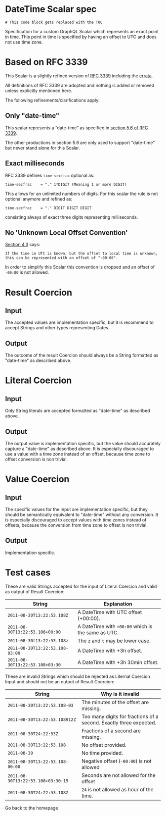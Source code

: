 
<SEO title="DateTime Scalar specification" />

<h1>DateTime Scalar spec</h1>

```toc
# This code block gets replaced with the TOC
```

Specification for a custom GraphQL Scalar which represents an exact point in time. This point in time is specified by having an offset to UTC and does not use time zone.  

# Based on RFC 3339

This Scalar is a slightly refined version of [RFC 3339](https://tools.ietf.org/html/rfc3339) including the [errata](https://www.rfc-editor.org/errata/rfc3339).

All definitions of RFC 3339 are adopted and nothing is added or removed unless explicitly mentioned here.

The following refinements/clarifications apply:

##  Only "date-time"

This scalar represents a “date-time” as specified in [section 5.6 of RFC 3339](https://tools.ietf.org/html/rfc3339#section-5.6). 

The other productions in section 5.6 are only used to support "date-time" but never stand alone for this Scalar. 


## Exact milliseconds

RFC 3339 defines `time-secfrac` optional as: 

```
time-secfrac    = "." 1*DIGIT (Meaning 1 or more DIGIT)
```

This allows for an unlimited numbers of digits. For this scalar the rule is not optional anymore and
refined as:

```
time-secfrac    = "." DIGIT DIGIT DIGIT
```

consisting always of exact three digits representing milliseconds.


## No 'Unknown Local Offset Convention'

[Section 4.3](https://tools.ietf.org/html/rfc3339#section-4.3) says: 

```
If the time in UTC is known, but the offset to local time is unknown, 
this can be represented with an offset of "-00:00".
```

In order to simplify this Scalar this convention is dropped and an offset of `-00:00` is not allowed.


# Result Coercion

## Input

The accepted values are implementation specific, but it is recommend to accept Strings and other types representing Dates. 


## Output

The outcome of the result Coercion should always be a String formatted as "date-time" as described above.

# Literal Coercion

## Input

Only String literals are accepted formatted as "date-time" as described above. 

## Output

The output value is implementation specific, but the value should accurately capture a "date-time" as described above. It is especially discouraged to use  a value with a time zone instead of an offset, because time zone to offset conversion is non trivial.   

# Value Coercion

## Input

The specific values for the input are implementation specific, but they should be semantically equivalent to "date-time" without any conversion.
It is especially discouraged to accept values with time zones instead of offsets, because the conversion from time zone to offset is non trivial. 

## Output

Implementation specific.


# Test cases

These are valid Strings accepted for the input of Literal Coercion and valid as output of 
Result Coercion:


| String        | Explanation 
| ------------- |-------------
| `2011-08-30T13:22:53.108Z` | A DateTime with UTC offset (+00:00).
| `2011-08-30T13:22:53.108+00:00` | A DateTime with `+00:00` which is the same as UTC.
| `2011-08-30t13:22:53.108z` |  The `z` and `t` may be lower case.
| `2011-08-30T13:22:53.108-03:00` | A DateTime with +3h offset.
| `2011-08-30T13:22:53.108+03:30` | A DateTime with +3h 30min offset.

These are invalid Strings which should be rejected as Liternal Coercion Input and should not 
be an output of Result Coercion:


| String        | Why is it invalid 
| ------------- |-------------
| `2011-08-30T13:22:53.108-03` | The minutes of the offset are missing.
| `2011-08-30T13:22:53.108912Z` | Too many digits for fractions of a second. Exactly three expected.
| `2011-08-30T24:22:53Z` | Fractions of a second are missing.
| `2011-08-30T13:22:53.108` | No offset provided.
| `2011-08-30` | No time provided.
| `2011-08-30T13:22:53.108-00:00` | Negative offset (`-00:00`) is not allowed
| `2011-08-30T13:22:53.108+03:30:15` | Seconds are not allowed for the offset
| `2011-08-30T24:22:53.108Z` | `24` is not allowed as hour of the time.




<Link to="/">Go back to the homepage</Link>
